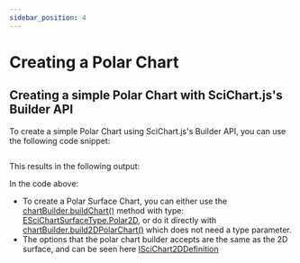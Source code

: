 ```yaml
---
sidebar_position: 4
---
```


# Creating a Polar Chart



## Creating a simple Polar Chart with SciChart.js's Builder API

To create a simple Polar Chart using SciChart.js's Builder API, you can use the following code snippet:

```ts showLineNumbers file=./Basic/demo.js start=region_A_start end=region_A_end
```

This results in the following output:

<ChartPreviewWrapper jsContent={basicPolarBuilderAPI} />

In the code above:

- To create a Polar Surface Chart, you can either use the [chartBuilder.buildChart()](https://www.scichart.com/documentation/js/v4/typedoc/index.html#buildchart) method with type: [ESciChartSurfaceType.Polar2D](https://www.scichart.com/documentation/js/v4/typedoc/enums/escichartsurfacetype.html#polar2d), or do it directly with [chartBuilder.build2DPolarChart()](https://www.scichart.com/documentation/js/v4/typedoc/index.html#chartbuilder.build2dpolarchart) which does not need a type parameter.
- The options that the polar chart builder accepts are the same as the 2D surface, and can be seen here [ISciChart2DDefinition](https://www.scichart.com/documentation/js/v4/typedoc/interfaces/iscichart2ddefinition.html)